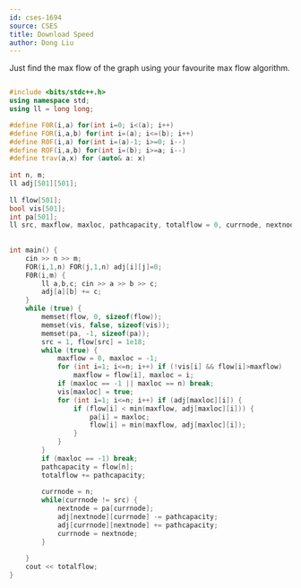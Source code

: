 ```yaml
---
id: cses-1694
source: CSES
title: Download Speed
author: Dong Liu
---
```


Just find the max flow of the graph using your favourite max flow algorithm.

<LanguageSection>

<CPPSection>

```cpp

#include <bits/stdc++.h>
using namespace std; 
using ll = long long;

#define F0R(i,a) for(int i=0; i<(a); i++)
#define FOR(i,a,b) for(int i=(a); i<=(b); i++)
#define R0F(i,a) for(int i=(a)-1; i>=0; i--)
#define ROF(i,a,b) for(int i=(b); i>=a; i--)
#define trav(a,x) for (auto& a: x)
 
int n, m;
ll adj[501][501];
 
ll flow[501];
bool vis[501];
int pa[501];
ll src, maxflow, maxloc, pathcapacity, totalflow = 0, currnode, nextnode;
 
 
int main() {
    cin >> n >> m;
    FOR(i,1,n) FOR(j,1,n) adj[i][j]=0;
    F0R(i,m) {
        ll a,b,c; cin >> a >> b >> c;
        adj[a][b] += c;
    }
    while (true) {
        memset(flow, 0, sizeof(flow));
        memset(vis, false, sizeof(vis));
        memset(pa, -1, sizeof(pa));
        src = 1, flow[src] = 1e18;
        while (true) {
            maxflow = 0, maxloc = -1;
            for (int i=1; i<=n; i++) if (!vis[i] && flow[i]>maxflow)
                maxflow = flow[i], maxloc = i;
            if (maxloc == -1 || maxloc == n) break;
            vis[maxloc] = true;
            for (int i=1; i<=n; i++) if (adj[maxloc][i]) {
                if (flow[i] < min(maxflow, adj[maxloc][i])) {
                    pa[i] = maxloc;
                    flow[i] = min(maxflow, adj[maxloc][i]);
                }
            }
        }
        if (maxloc == -1) break;
        pathcapacity = flow[n];
        totalflow += pathcapacity;
 
        currnode = n;
        while(currnode != src) {
            nextnode = pa[currnode];
            adj[nextnode][currnode] -= pathcapacity;
            adj[currnode][nextnode] += pathcapacity;
            currnode = nextnode;
        }
 
    }
    cout << totalflow;
}
```

</CPPSection>

</LanguageSection>

